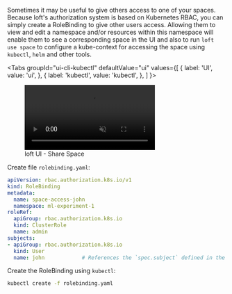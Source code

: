 
Sometimes it may be useful to give others access to one of your spaces. Because loft's authorization system is based on Kubernetes RBAC, you can simply create a RoleBinding to give other users access. Allowing them to view and edit a namespace and/or resources within this namespace will enable them to see a corresponding space in the UI and also to run `loft use space` to configure a kube-context for accessing the space using `kubectl`, `helm` and other tools.

<Tabs
  groupId="ui-cli-kubectl"
  defaultValue="ui"
  values={[
    { label: 'UI', value: 'ui', },
    { label: 'kubectl', value: 'kubectl', },
  ]
}>
<TabItem value="ui">

<figure class="frame">
  <video controls loop autoplay="true" muted>
    <source src="/img/ui/spaces/share-space.mp4" type="video/mp4" />
  </video>
  <figcaption>loft UI - Share Space</figcaption>
</figure>

<NoContextCleanupFragment/>

</TabItem>
<TabItem value="kubectl">

Create file `rolebinding.yaml`:
```yaml
apiVersion: rbac.authorization.k8s.io/v1
kind: RoleBinding
metadata:
  name: space-access-john
  namespace: ml-experiment-1
roleRef:
  apiGroup: rbac.authorization.k8s.io
  kind: ClusterRole
  name: admin
subjects:
- apiGroup: rbac.authorization.k8s.io
  kind: User
  name: john            # References the `spec.subject` defined in the User object
```

Create the RoleBinding using `kubectl`:
```bash
kubectl create -f rolebinding.yaml
```

<NoContextCleanupFragment/>

</TabItem>
</Tabs>